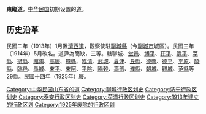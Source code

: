 '''東臨道'''，[[中华民国|中华民国]]初期设置的[[道_(行政区划)|道]]。
==历史沿革==
民國二年（1913年）1月置[[濟西道|濟西道]]，觀察使駐[[聊城縣|聊城縣]]（今[[聊城市|聊城市]]城區）。民國三年（1914年）5月改名。道尹為簡缺，三等。轄聊城、[[堂邑县_(隋朝)|堂邑]]、[[博平镇|博平]]、[[茌平|茌平]]、[[清平|清平]]、[[莘縣|莘縣]]、[[冠縣|冠縣]]、[[館陶|館陶]]、[[高唐|高唐]]、[[恩縣|恩縣]]、[[臨清|臨清]]、[[武城|武城]]、[[夏津|夏津]]、[[丘縣|丘縣]]、[[德縣|德縣]]、[[德平縣|德平]]、[[平原縣|平原]]、[[陵縣|陵縣]]、[[臨邑|臨邑]]、[[禹城|禹城]]、[[東平|東平]]、[[東阿|東阿]]、[[平陰|平陰]]、[[陽穀|陽穀]]、[[壽張|壽張]]、[[濮縣|濮縣]]、[[朝城镇|朝城]]、[[觀城縣|觀城]]、[[范縣|范縣]]等29縣。民國十四年（1925年）廢。

{{山东省历史二级政区|nocat}}
{{中华民国大陆时期行政区划小作品}}
{{DEFAULTSORT:D}}
[[Category:中华民国山东省的道|Category:中华民国山东省的道]]
[[Category:聊城行政区划史|Category:聊城行政区划史]]
[[Category:济宁行政区划史|Category:济宁行政区划史]]
[[Category:泰安行政区划史|Category:泰安行政区划史]]
[[Category:菏泽行政区划史|Category:菏泽行政区划史]]
[[Category:1913年建立的行政区划|Category:1913年建立的行政区划]]
[[Category:1925年废除的行政区划|Category:1925年废除的行政区划]]